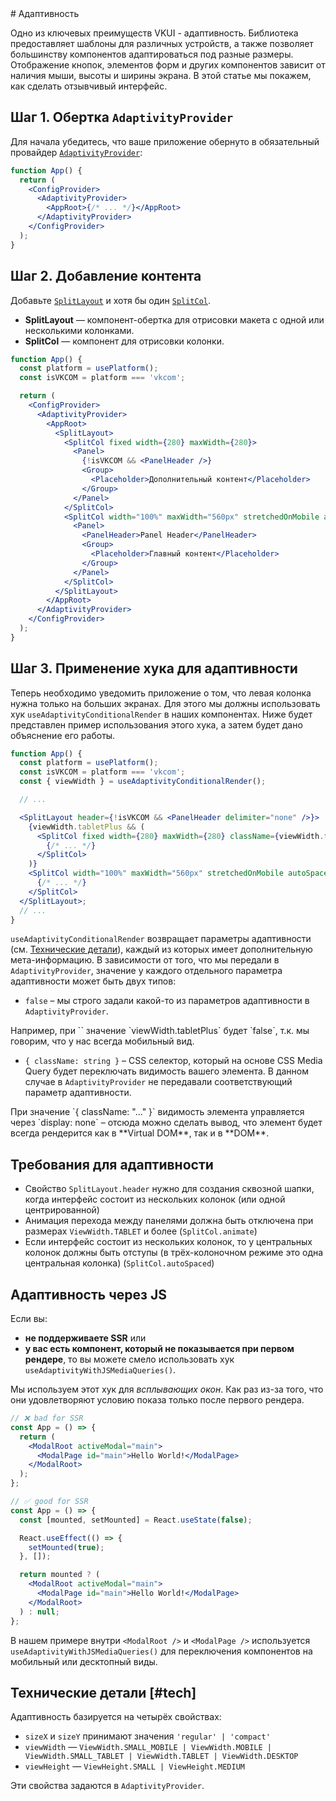 <Overview>
# Адаптивность

Одно из ключевых преимуществ VKUI - адаптивность.
Библиотека предоставляет шаблоны для различных устройств,
а также позволяет большинству компонентов адаптироваться под разные размеры.
Отображение кнопок, элементов форм и других компонентов зависит от наличия мыши, высоты и ширины экрана.
В этой статье мы покажем, как сделать отзывчивый интерфейс.

</Overview>

## Шаг 1. Обертка `AdaptivityProvider`

Для начала убедитесь, что ваше приложение обернуто в обязательный провайдер [`AdaptivityProvider`](#/AdaptivityProvider):

```jsx {4,6}
function App() {
  return (
    <ConfigProvider>
      <AdaptivityProvider>
        <AppRoot>{/* ... */}</AppRoot>
      </AdaptivityProvider>
    </ConfigProvider>
  );
}
```

## Шаг 2. Добавление контента

Добавьте [`SplitLayout`](#/SplitLayout) и хотя бы один [`SplitCol`](#/SplitCol).

- **SplitLayout** — компонент-обертка для отрисовки макета с одной или несколькими колонками.
- **SplitCol** — компонент для отрисовки колонки.

```jsx {2-3,9-26}
function App() {
  const platform = usePlatform();
  const isVKCOM = platform === 'vkcom';

  return (
    <ConfigProvider>
      <AdaptivityProvider>
        <AppRoot>
          <SplitLayout>
            <SplitCol fixed width={280} maxWidth={280}>
              <Panel>
                {!isVKCOM && <PanelHeader />}
                <Group>
                  <Placeholder>Дополнительный контент</Placeholder>
                </Group>
              </Panel>
            </SplitCol>
            <SplitCol width="100%" maxWidth="560px" stretchedOnMobile autoSpaced>
              <Panel>
                <PanelHeader>Panel Header</PanelHeader>
                <Group>
                  <Placeholder>Главный контент</Placeholder>
                </Group>
              </Panel>
            </SplitCol>
          </SplitLayout>
        </AppRoot>
      </AdaptivityProvider>
    </ConfigProvider>
  );
}
```

## Шаг 3. Применение хука для адаптивности

Теперь необходимо уведомить приложение о том, что левая колонка нужна только на больших экранах.
Для этого мы должны использовать хук `useAdaptivityConditionalRender` в наших компонентах.
Ниже будет представлен пример использования этого хука, а затем будет дано объяснение его работы.

```jsx {4,8-17}
function App() {
  const platform = usePlatform();
  const isVKCOM = platform === 'vkcom';
  const { viewWidth } = useAdaptivityConditionalRender();

  // ...

  <SplitLayout header={!isVKCOM && <PanelHeader delimiter="none" />}>
    {viewWidth.tabletPlus && (
      <SplitCol fixed width={280} maxWidth={280} className={viewWidth.tabletPlus.className}>
        {/* ... */}
      </SplitCol>
    )}
    <SplitCol width="100%" maxWidth="560px" stretchedOnMobile autoSpaced>
      {/* ... */}
    </SplitCol>
  </SplitLayout>;
  // ...
}
```

`useAdaptivityConditionalRender` возвращает параметры адаптивности (см. [Технические детали](#tech)), каждый из которых имеет
дополнительную мета-информацию. В зависимости от того, что мы передали в `AdaptivityProvider`, значение у каждого отдельного параметра адаптивности
может быть двух типов:

- `false` – мы строго задали какой-то из параметров адаптивности в `AdaptivityProvider`.

<Callout>
Например, при `<AdaptivityProvider viewWidth={ViewWidth.MOBILE}>` значение `viewWidth.tabletPlus` будет `false`,
т.к. мы говорим, что у нас всегда мобильный вид.
</Callout>

- `{ className: string }` – CSS селектор, который на основе CSS Media Query будет переключать видимость вашего
  элемента. В данном случае в `AdaptivityProvider` не передавали соответствующий параметр адаптивности.

<Callout>
При значение `{ className: "..." }` видимость элемента управляется через `display: none` – отсюда можно сделать вывод,
что элемент будет всегда рендерится как в **Virtual DOM**, так и в **DOM**.

</Callout>

## Требования для адаптивности

- Свойство `SplitLayout.header` нужно для создания сквозной шапки, когда интерфейс состоит из нескольких колонок (или одной центрированной)
- Анимация перехода между панелями должна быть отключена при размерах `ViewWidth.TABLET` и более (`SplitCol.animate`)
- Если интерфейс состоит из нескольких колонок, то у центральных колонок должны быть отступы (в трёх-колоночном режиме это одна центральная колонка) (`SplitCol.autoSpaced`)

## Адаптивность через JS

Если вы:

- **не поддерживаете SSR** или
- **у вас есть компонент, который не показывается при первом рендере**, то вы можете смело использовать хук `useAdaptivityWithJSMediaQueries()`.

Мы используем этот хук для _всплывающих окон_. Как раз из-за того, что они удовлетворяют условию показа только после
первого рендера.

```jsx static
// ❌ bad for SSR
const App = () => {
  return (
    <ModalRoot activeModal="main">
      <ModalPage id="main">Hello World!</ModalPage>
    </ModalRoot>
  );
};

// ✅ good for SSR
const App = () => {
  const [mounted, setMounted] = React.useState(false);

  React.useEffect(() => {
    setMounted(true);
  }, []);

  return mounted ? (
    <ModalRoot activeModal="main">
      <ModalPage id="main">Hello World!</ModalPage>
    </ModalRoot>
  ) : null;
};
```

В нашем примере внутри `<ModalRoot />` и `<ModalPage />` используется `useAdaptivityWithJSMediaQueries()` для
переключения компонентов на мобильный или десктопный виды.

## Технические детали [#tech]

Адаптивность базируется на четырёх свойствах:

- `sizeX` и `sizeY` принимают значения `'regular' | 'compact'`
- `viewWidth` — `ViewWidth.SMALL_MOBILE | ViewWidth.MOBILE | ViewWidth.SMALL_TABLET | ViewWidth.TABLET | ViewWidth.DESKTOP`
- `viewHeight` — `ViewHeight.SMALL | ViewHeight.MEDIUM`

Эти свойства задаются в `AdaptivityProvider`.
